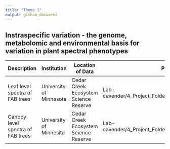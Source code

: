 ---
title: "Theme 1"
output: github_document
---

## Instraspecific variation - the genome, metabolomic and environmental basis for variation in plant spectral phenotypes

|Description|Institution|Location of Data|Path to Data|Server|
|-----------|-----------|----------------|-------------------|
|Leaf level spectra of FAB trees|University of Minnesota|Cedar Creek Ecosystem Science Reserve|Lab-cavender/4_Project_Folders/Cedar_Creek/FAB2/Data/Spectra|UMN CBS shared drive|
|Canopy level spectra of FAB trees|University of Minnesita|Cedar Creek Ecosystem Science Reserve|Lab-cavender/4_Project_Folders/Cedar_Creek/FAB2/Data/spectra|UMN CVS shared drive|